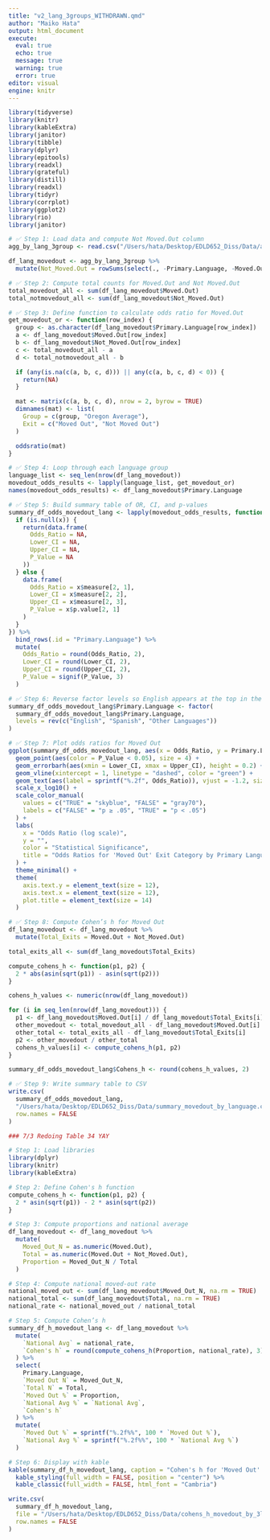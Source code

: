 ```yaml
---
title: "v2_lang_3groups_WITHDRAWN.qmd"
author: "Maiko Hata"
output: html_document
execute: 
  eval: true 
  echo: true
  message: true 
  warning: true
  error: true
editor: visual
engine: knitr
---
```


```r
library(tidyverse)
library(knitr)
library(kableExtra)
library(janitor)
library(tibble)
library(dplyr)
library(epitools)
library(readxl)
library(grateful)
library(distill)
library(readxl)
library(tidyr)
library(corrplot)
library(ggplot2)
library(rio)
library(janitor)
```

```r
# ✅ Step 1: Load data and compute Not Moved.Out column
agg_by_lang_3group <- read.csv("/Users/hata/Desktop/EDLD652_Diss/Data/agg_by_lang_3group.csv")

df_lang_movedout <- agg_by_lang_3group %>%
  mutate(Not_Moved.Out = rowSums(select(., -Primary.Language, -Moved.Out)))

```

```r
# ✅ Step 2: Compute total counts for Moved.Out and Not Moved.Out
total_movedout_all <- sum(df_lang_movedout$Moved.Out)
total_notmovedout_all <- sum(df_lang_movedout$Not_Moved.Out)

```

```r
# ✅ Step 3: Define function to calculate odds ratio for Moved.Out
get_movedout_or <- function(row_index) {
  group <- as.character(df_lang_movedout$Primary.Language[row_index])
  a <- df_lang_movedout$Moved.Out[row_index]
  b <- df_lang_movedout$Not_Moved.Out[row_index]
  c <- total_movedout_all - a
  d <- total_notmovedout_all - b

  if (any(is.na(c(a, b, c, d))) || any(c(a, b, c, d) < 0)) {
    return(NA)
  }

  mat <- matrix(c(a, b, c, d), nrow = 2, byrow = TRUE)
  dimnames(mat) <- list(
    Group = c(group, "Oregon Average"),
    Exit = c("Moved Out", "Not Moved Out")
  )

  oddsratio(mat)
}

```

```r

# ✅ Step 4: Loop through each language group
language_list <- seq_len(nrow(df_lang_movedout))
movedout_odds_results <- lapply(language_list, get_movedout_or)
names(movedout_odds_results) <- df_lang_movedout$Primary.Language

```

```r
# ✅ Step 5: Build summary table of OR, CI, and p-values
summary_df_odds_movedout_lang <- lapply(movedout_odds_results, function(x) {
  if (is.null(x)) {
    return(data.frame(
      Odds_Ratio = NA,
      Lower_CI = NA,
      Upper_CI = NA,
      P_Value = NA
    ))
  } else {
    data.frame(
      Odds_Ratio = x$measure[2, 1],
      Lower_CI = x$measure[2, 2],
      Upper_CI = x$measure[2, 3],
      P_Value = x$p.value[2, 1]
    )
  }
}) %>%
  bind_rows(.id = "Primary.Language") %>%
  mutate(
    Odds_Ratio = round(Odds_Ratio, 2),
    Lower_CI = round(Lower_CI, 2),
    Upper_CI = round(Upper_CI, 2),
    P_Value = signif(P_Value, 3)
  )

```

```r
# ✅ Step 6: Reverse factor levels so English appears at the top in the plot
summary_df_odds_movedout_lang$Primary.Language <- factor(
  summary_df_odds_movedout_lang$Primary.Language,
  levels = rev(c("English", "Spanish", "Other Languages"))
)

```

```r
# ✅ Step 7: Plot odds ratios for Moved Out
ggplot(summary_df_odds_movedout_lang, aes(x = Odds_Ratio, y = Primary.Language)) +
  geom_point(aes(color = P_Value < 0.05), size = 4) +
  geom_errorbarh(aes(xmin = Lower_CI, xmax = Upper_CI), height = 0.2) +
  geom_vline(xintercept = 1, linetype = "dashed", color = "green") +
  geom_text(aes(label = sprintf("%.2f", Odds_Ratio)), vjust = -1.2, size = 3.5) +
  scale_x_log10() +
  scale_color_manual(
    values = c("TRUE" = "skyblue", "FALSE" = "gray70"),
    labels = c("FALSE" = "p ≥ .05", "TRUE" = "p < .05")
  ) +
  labs(
    x = "Odds Ratio (log scale)",
    y = "",
    color = "Statistical Significance",
    title = "Odds Ratios for 'Moved Out' Exit Category by Primary Language (Oregon)"
  ) +
  theme_minimal() +
  theme(
    axis.text.y = element_text(size = 12),
    axis.text.x = element_text(size = 12),
    plot.title = element_text(size = 14)
  )

```

```r
# ✅ Step 8: Compute Cohen’s h for Moved Out
df_lang_movedout <- df_lang_movedout %>%
  mutate(Total_Exits = Moved.Out + Not_Moved.Out)

total_exits_all <- sum(df_lang_movedout$Total_Exits)

compute_cohens_h <- function(p1, p2) {
  2 * abs(asin(sqrt(p1)) - asin(sqrt(p2)))
}

cohens_h_values <- numeric(nrow(df_lang_movedout))

for (i in seq_len(nrow(df_lang_movedout))) {
  p1 <- df_lang_movedout$Moved.Out[i] / df_lang_movedout$Total_Exits[i]
  other_movedout <- total_movedout_all - df_lang_movedout$Moved.Out[i]
  other_total <- total_exits_all - df_lang_movedout$Total_Exits[i]
  p2 <- other_movedout / other_total
  cohens_h_values[i] <- compute_cohens_h(p1, p2)
}

summary_df_odds_movedout_lang$Cohens_h <- round(cohens_h_values, 2)

```

```r
# ✅ Step 9: Write summary table to CSV
write.csv(
  summary_df_odds_movedout_lang,
  "/Users/hata/Desktop/EDLD652_Diss/Data/summary_movedout_by_language.csv",
  row.names = FALSE
)
```

```r
### 7/3 Redoing Table 34 YAY 

# Step 1: Load libraries
library(dplyr)
library(knitr)
library(kableExtra)

# Step 2: Define Cohen's h function
compute_cohens_h <- function(p1, p2) {
  2 * asin(sqrt(p1)) - 2 * asin(sqrt(p2))
}

# Step 3: Compute proportions and national average
df_lang_movedout <- df_lang_movedout %>%
  mutate(
    Moved_Out_N = as.numeric(Moved.Out),
    Total = as.numeric(Moved.Out + Not_Moved.Out),
    Proportion = Moved_Out_N / Total
  )

# Step 4: Compute national moved-out rate
national_moved_out <- sum(df_lang_movedout$Moved_Out_N, na.rm = TRUE)
national_total <- sum(df_lang_movedout$Total, na.rm = TRUE)
national_rate <- national_moved_out / national_total

# Step 5: Compute Cohen’s h
summary_df_h_movedout_lang <- df_lang_movedout %>%
  mutate(
    `National Avg` = national_rate,
    `Cohen's h` = round(compute_cohens_h(Proportion, national_rate), 3)
  ) %>%
  select(
    Primary.Language,
    `Moved Out N` = Moved_Out_N,
    `Total N` = Total,
    `Moved Out %` = Proportion,
    `National Avg %` = `National Avg`,
    `Cohen's h`
  ) %>%
  mutate(
    `Moved Out %` = sprintf("%.2f%%", 100 * `Moved Out %`),
    `National Avg %` = sprintf("%.2f%%", 100 * `National Avg %`)
  )

# Step 6: Display with kable
kable(summary_df_h_movedout_lang, caption = "Cohen's h for 'Moved Out' Exit Rates by Primary Language (Oregon)") %>%
  kable_styling(full_width = FALSE, position = "center") %>%
  kable_classic(full_width = FALSE, html_font = "Cambria")

```

```r
write.csv(
  summary_df_h_movedout_lang,
  file = "/Users/hata/Desktop/EDLD652_Diss/Data/cohens_h_movedout_by_3language_OR.csv",
  row.names = FALSE
)

```
